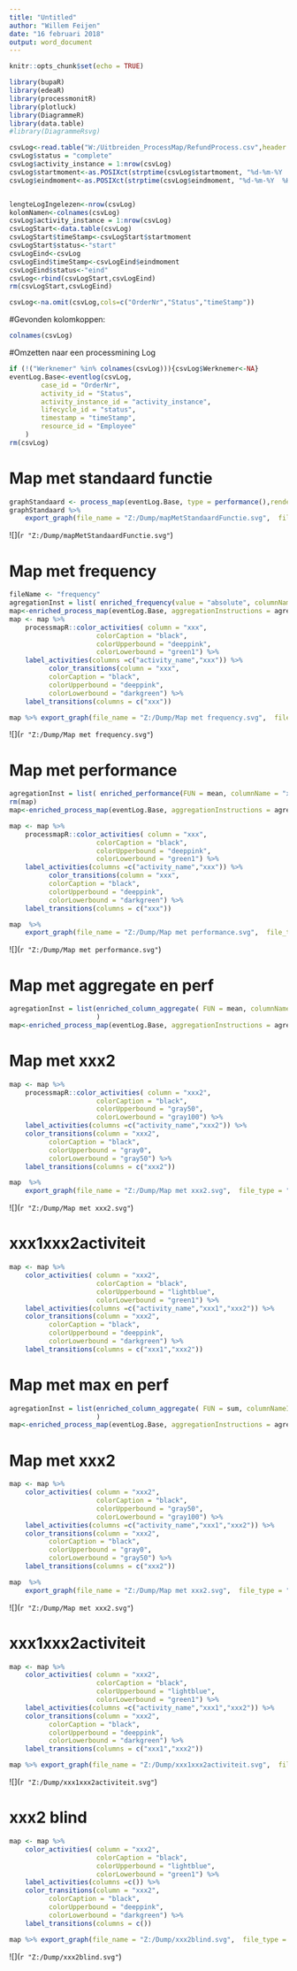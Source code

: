 ```yaml
---
title: "Untitled"
author: "Willem Feijen"
date: "16 februari 2018"
output: word_document
---
```


```r
knitr::opts_chunk$set(echo = TRUE)
```

```r
library(bupaR)
library(edeaR)
library(processmonitR)
library(plotluck)
library(DiagrammeR)
library(data.table)
#library(DiagrammeRsvg)

csvLog<-read.table("W:/Uitbreiden_ProcessMap/RefundProcess.csv",header = TRUE, sep = ";",na = c("n.v.t.","onbekend"))
csvLog$status = "complete"
csvLog$activity_instance = 1:nrow(csvLog)
csvLog$startmoment<-as.POSIXct(strptime(csvLog$startmoment, "%d-%m-%Y  %H:%M"))
csvLog$eindmoment<-as.POSIXct(strptime(csvLog$eindmoment, "%d-%m-%Y  %H:%M"))


lengteLogIngelezen<-nrow(csvLog)
kolomNamen<-colnames(csvLog)
csvLog$activity_instance = 1:nrow(csvLog)
csvLogStart<-data.table(csvLog)
csvLogStart$timeStamp<-csvLogStart$startmoment
csvLogStart$status<-"start"
csvLogEind<-csvLog
csvLogEind$timeStamp<-csvLogEind$eindmoment
csvLogEind$status<-"eind"
csvLog<-rbind(csvLogStart,csvLogEind)
rm(csvLogStart,csvLogEind)

csvLog<-na.omit(csvLog,cols=c("OrderNr","Status","timeStamp"))
```

#Gevonden kolomkoppen:
```r
colnames(csvLog)
```

#Omzetten naar een processmining Log 
```r
if (!("Werknemer" %in% colnames(csvLog))){csvLog$Werknemer<-NA}
eventLog.Base<-eventlog(csvLog,
        case_id = "OrderNr",
        activity_id = "Status",
        activity_instance_id = "activity_instance",
        lifecycle_id = "status",
        timestamp = "timeStamp",
        resource_id = "Employee"
    )
rm(csvLog)
```
# Map met standaard functie
```r
graphStandaard <- process_map(eventLog.Base, type = performance(),render = FALSE )
graphStandaard %>%
    export_graph(file_name = "Z:/Dump/mapMetStandaardFunctie.svg",  file_type = "SVG")
```
![](`r "Z:/Dump/mapMetStandaardFunctie.svg"`)

# Map met frequency
```r
fileName <- "frequency"
agregationInst = list( enriched_frequency(value = "absolute", columnName = "xxx") )
map<-enriched_process_map(eventLog.Base, aggregationInstructions = agregationInst )
map <- map %>%
    processmapR::color_activities( column = "xxx",
                      colorCaption = "black",
                      colorUpperbound = "deeppink",
                      colorLowerbound = "green1") %>%
    label_activities(columns =c("activity_name","xxx")) %>%
          color_transitions(column = "xxx",
          colorCaption = "black",
          colorUpperbound = "deeppink",
          colorLowerbound = "darkgreen") %>%
    label_transitions(columns = c("xxx")) 

map %>% export_graph(file_name = "Z:/Dump/Map met frequency.svg",  file_type = "SVG")
```
![](`r "Z:/Dump/Map met frequency.svg"`)

# Map met performance

```r
agregationInst = list( enriched_performance(FUN = mean, columnName = "xxx"))
rm(map)
map<-enriched_process_map(eventLog.Base, aggregationInstructions = agregationInst )
```

```r
map <- map %>%
    processmapR::color_activities( column = "xxx",
                      colorCaption = "black",
                      colorUpperbound = "deeppink",
                      colorLowerbound = "green1") %>%
    label_activities(columns =c("activity_name","xxx")) %>%
          color_transitions(column = "xxx",
          colorCaption = "black",
          colorUpperbound = "deeppink",
          colorLowerbound = "darkgreen") %>%
    label_transitions(columns = c("xxx"))
```

```r
map  %>%
    export_graph(file_name = "Z:/Dump/Map met performance.svg",  file_type = "SVG")

```
![](`r "Z:/Dump/Map met performance.svg"`)

# Map met aggregate en perf
```r

agregationInst = list(enriched_column_aggregate( FUN = mean, columnNameIn = "RandomWaarde1", columnNameOut = "xxx1", edgeOperation = "to"),enriched_column_aggregate( FUN = mean, columnNameIn = "RandomWaarde2", columnNameOut = "xxx2", edgeOperation = "from"),enriched_performance(FUN = mean, columnName = "perf")
                      )
map<-enriched_process_map(eventLog.Base, aggregationInstructions = agregationInst )
```


# Map met xxx2
```r
map <- map %>%
    processmapR::color_activities( column = "xxx2",
                      colorCaption = "black",
                      colorUpperbound = "gray50",
                      colorLowerbound = "gray100") %>%
    label_activities(columns =c("activity_name","xxx2")) %>%
    color_transitions(column = "xxx2",
          colorCaption = "black",
          colorUpperbound = "gray0",
          colorLowerbound = "gray50") %>%
    label_transitions(columns = c("xxx2"))
```

```r
map  %>%
    export_graph(file_name = "Z:/Dump/Map met xxx2.svg",  file_type = "SVG")
```
![](`r "Z:/Dump/Map met xxx2.svg"`)

# xxx1xxx2activiteit
```r
map <- map %>%
    color_activities( column = "xxx2",
                      colorCaption = "black",
                      colorUpperbound = "lightblue",
                      colorLowerbound = "green1") %>%
    label_activities(columns =c("activity_name","xxx1","xxx2")) %>%
    color_transitions(column = "xxx2",
          colorCaption = "black",
          colorUpperbound = "deeppink",
          colorLowerbound = "darkgreen") %>%
    label_transitions(columns = c("xxx1","xxx2"))
```

# Map met max en perf
```r

agregationInst = list(enriched_column_aggregate( FUN = sum, columnNameIn = "RandomWaarde1", columnNameOut = "xxx1", edgeOperation = "to"),enriched_column_aggregate( FUN = mean, columnNameIn = "RandomWaarde2", columnNameOut = "xxx2", edgeOperation = "mean"),enriched_performance(FUN = mean, columnName = "perf")
                      )
map<-enriched_process_map(eventLog.Base, aggregationInstructions = agregationInst )
```


# Map met xxx2
```r
map <- map %>%
    color_activities( column = "xxx2",
                      colorCaption = "black",
                      colorUpperbound = "gray50",
                      colorLowerbound = "gray100") %>%
    label_activities(columns =c("activity_name","xxx1","xxx2")) %>%
    color_transitions(column = "xxx2",
          colorCaption = "black",
          colorUpperbound = "gray0",
          colorLowerbound = "gray50") %>%
    label_transitions(columns = c("xxx2"))
```

```r
map  %>%
    export_graph(file_name = "Z:/Dump/Map met xxx2.svg",  file_type = "SVG")
```
![](`r "Z:/Dump/Map met xxx2.svg"`)

# xxx1xxx2activiteit
```r
map <- map %>%
    color_activities( column = "xxx2",
                      colorCaption = "black",
                      colorUpperbound = "lightblue",
                      colorLowerbound = "green1") %>%
    label_activities(columns =c("activity_name","xxx1","xxx2")) %>%
    color_transitions(column = "xxx2",
          colorCaption = "black",
          colorUpperbound = "deeppink",
          colorLowerbound = "darkgreen") %>%
    label_transitions(columns = c("xxx1","xxx2"))
```

```r
map %>% export_graph(file_name = "Z:/Dump/xxx1xxx2activiteit.svg",  file_type = "SVG")
```
![](`r "Z:/Dump/xxx1xxx2activiteit.svg"`)

# xxx2 blind
```r
map <- map %>%
    color_activities( column = "xxx2",
                      colorCaption = "black",
                      colorUpperbound = "lightblue",
                      colorLowerbound = "green1") %>%
    label_activities(columns =c()) %>%
    color_transitions(column = "xxx2",
          colorCaption = "black",
          colorUpperbound = "deeppink",
          colorLowerbound = "darkgreen") %>%
    label_transitions(columns = c())
```

```r
map %>% export_graph(file_name = "Z:/Dump/xxx2blind.svg",  file_type = "SVG")
```
![](`r "Z:/Dump/xxx2blind.svg"`)
```r

```










